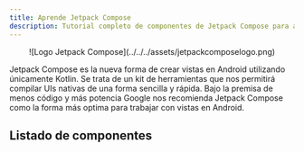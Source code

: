 ```yaml
---
title: Aprende Jetpack Compose
description: Tutorial completo de componentes de Jetpack Compose para aprender desde cero en español.
---
```



<center>![Logo Jetpack Compose](../../../assets/jetpackcomposelogo.png)</center>

Jetpack Compose es la nueva forma de crear vistas en Android utilizando únicamente Kotlin. Se trata de un kit de herramientas que nos permitirá compilar UIs nativas de una forma sencilla y rápida. Bajo la premisa de menos código y más potencia Google nos recomienda Jetpack Compose como la forma más optima para trabajar con vistas en Android.

## Listado de componentes

<CardGrid>
  <ExpandLinkCard
    title="App Bars"
    description="Barras de herramientas que proporcionan funciones de naveción y acciones."
    href="/app-bars/bottom-app-bar/"
    imagePath=""
  />
    <ExpandLinkCard
    title="Badges"
    description="La forma de representar notificaciones en Android."
    href="/badges/badge/"
    imagePath="../../assets/badges/badgedbox/badgedbox-header-material.png"
  />
    <ExpandLinkCard
    title="Buttons"
    description="Componentes para realizar acciones."
    href="/buttons/button/"
    imagePath="../../../assets/buttons/button/button-header-material.png"
  />
    <ExpandLinkCard
    title="Cards"
    description="Representan información de una forma estructurada y organizada."
    href="/cards/card/"
    imagePath=""
  />
    <ExpandLinkCard
    title="Carousel"
    description="Permiten al usuario desplazar información horizontal o verticalmente."
    href="/carousel/carousel/"
    imagePath=""
  />
    <ExpandLinkCard
    title="Checkbox"
    description="Elementos interactivos para marcar o desmarcar una opción."
    href="/checkbox/checkbox/"
    imagePath=""
  />
    <ExpandLinkCard
    title="Chips"
    description="Vistas compactas que representan acciones o información específica."
    href="/chips/assist-chip/"
    imagePath="/src/assets/chip/assist-chip/chip-assist-material-3-example.webp"
  />
    <ExpandLinkCard
    title="Pickers"
    description="Permiten al usuario seleccionar un valor entre un conjunto predefinido."
    href="/pickers/date-picker/"
    imagePath=""
  />
    <ExpandLinkCard
    title="Dialogs"
    description="Ventanas emergentes para mostrar información adicional."
    href="/dialogs/alert-dialog/"
    imagePath="/../src/assets/alertDialog/alertDialog-header-ExampleMaterial3.webp"
  />
    <ExpandLinkCard
    title="Dividers"
    description="Separador visual para delimitar elementos."
    href="/divider/divider/"
    imagePath=""
  />
    <ExpandLinkCard
    title="Lists"
    description="Listados horizontales o verticales que muestran información de una forma optimizada."
    href="/lists/lazy-column/"
    imagePath=""
  />
    <ExpandLinkCard
    title="Menus"
    description="Proporcionan listas de acciones predeterminadas."
    href="/menus/dropdown-menu-item/"
    imagePath=""
  />
    <ExpandLinkCard
    title="Progress Indicators"
    description="Elementos que notifican al usuario que se está realizando una acción."
    href="/progress-indicator/circular-progress-indicator/"
    imagePath=""
  />
    <ExpandLinkCard
    title="Sheets"
    description="Listas de acciones predeterminadas de una manera modal."
    href="/sheets/bottom-sheet/"
    imagePath=""
  />
    <ExpandLinkCard
    title="Sliders"
    description="Controles deslizantes que permiten al usuario seleccionar un valor entre un determinado rango."
    href="/sliders/section-slider/"
    imagePath=""
  />
    <ExpandLinkCard
    title="Snackbars"
    description="Proporcionan mensajes breves y temporales."
    href="/snackbar/snackbar/"
    imagePath=""
  />
    <ExpandLinkCard
    title="Switch"
    description="Componentes de estado que permiten alternan entre ON y OFF."
    href="/switch/switch/"
    imagePath="/src/assets/switch/switch-header.webp"
  />
    <ExpandLinkCard
    title="Tabs"
    description="Organizar el contenido de las vistas en diferentes pantallas desde un mismo lugar."
    href="/tabs/tab/"
    imagePath=""
  />
    <ExpandLinkCard
    title="Texts"
    description="Componente principal para mostrar textos en las vistas."
    href="/text/text/"
    imagePath=""
  />
    <ExpandLinkCard
    title="Texts Fields"
    description="Permiten al usuario ingresar y editar textos en las aplicaciones."
    href="/text-fields/text-field/"
    imagePath=""
  />
    <ExpandLinkCard
    title="Tooltips"
    description="Cuadro informativo usados habitualmente a modo de tutorial."
    href="/tooltips/plain-tooltip/"
    imagePath=""
  />
</CardGrid>
